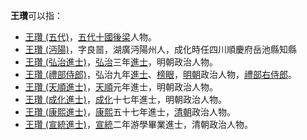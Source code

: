 '''王瓚'''可以指：
* [[王瓚_(五代)|王瓚 (五代)]]，[[五代十國|五代十國]][[後梁|後梁]]人物。
* [[王瓚_(沔陽)|王瓚 (沔陽)]]，字良噐，湖廣沔陽州人，成化時任四川順慶府岳池縣知縣
* [[王瓚_(弘治進士)|王瓚 (弘治進士)]]，[[弘治_(明朝)|弘治]]三年[[進士|進士]]，明朝政治人物。
* [[王瓚_(禮部侍郎)|王瓚 (禮部侍郎)]]，弘治九年[[進士|進士]]、[[榜眼|榜眼]]，[[明朝|明朝]]政治人物，[[禮部右侍郎|禮部右侍郎]]。
* [[王瓚_(天順進士)|王瓚 (天順進士)]]，[[天顺_(明朝)|天順]]元年進士，明朝政治人物。
* [[王瓚_(成化進士)|王瓚 (成化進士)]]，[[成化|成化]]十七年進士，明朝政治人物。
* [[王瓚_(康熙進士)|王瓚 (康熙進士)]]，[[康熙|康熙]]五十七年進士，[[清朝|清朝]]政治人物。
* [[王瓚_(宣統進士)|王瓚 (宣統進士)]]，[[宣統|宣統]]二年游學畢業進士，清朝政治人物。
{{disambig|cat=二字王姓人名消歧義}}